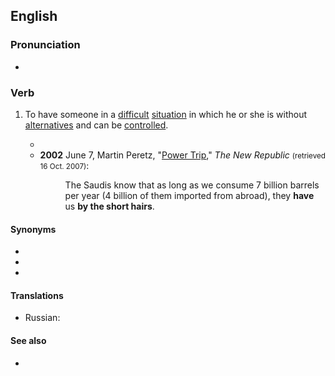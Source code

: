 ==English==

===Pronunciation===
* {{audio|en|en-au-have someone by the short hairs.ogg|Audio (AU)}}

===Verb===
{{head|en|verb|head=[[have]] [[someone]] [[by]] [[the]] [[short hairs]]}}

# {{lb|en|idiomatic}} To have someone in a [[difficult]] [[situation]] in which he or she is without [[alternatives]] and can be [[control]]led.
#* {{RQ:Wodehouse Offing|chapter=XIX|passage=Beginning with a curt “Listen, Buster,” she proceeded to sketch out with admirable clearness the salient points in the situation as she envisaged it, and judging from the loud buzzing noises that came over the wire, clearly audible to me though now standing in the background, it was evident that the nub was not escaping him. They were the buzzing noises of a man slowly coming to the realization that a woman's hand '''had got him by the short hairs'''.}}
#* '''2002''' June 7, Martin Peretz, "[http://www.tnr.com/doc.mhtml?i=20020617&s=diarist061702 Power Trip]," ''The New Republic'' <small>(retrieved 16 Oct. 2007)</small>:
#*: The Saudis know that as long as we consume 7 billion barrels per year (4 billion of them imported from abroad), they '''have''' us '''by the short hairs'''.

====Synonyms====
* {{l|en|have someone by the balls}}
* {{l|en|have someone by the short and curlies}}
* {{l|en|have someone over a barrel}}

====Translations====
{{trans-top|have someone in a difficult situation}}
* Russian: {{t|ru|держа́ть на коротком поводке}}
{{trans-mid}}
{{trans-bottom}}

====See also====
* {{l|en|have the world by the tail}}